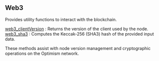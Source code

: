 ## Web3

Provides utility functions to interact with the blockchain.

[web3_clientVersion](/optimism-api/web3/web3_clientVersion) : Returns the version of the client used by the node. \
[web3_sha3](/optimism-api/web3/web3_sha3) : Computes the Keccak-256 (SHA3) hash of the provided input data.

These methods assist with node version management and cryptographic operations on the Optimism network.
